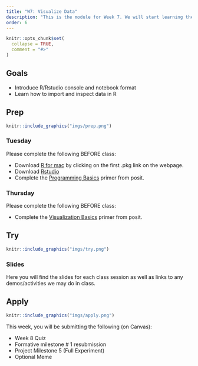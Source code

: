 ```yaml
---
title: "W7: Visualize Data"
description: "This is the module for Week 7. We will start learning the basics of visualizing data in R/RStudio."
order: 6
---
```


```r
knitr::opts_chunk$set(
  collapse = TRUE,
  comment = "#>"
)
```

## Goals

- Introduce R/Rstudio console and notebook format
- Learn how to import and inspect data in R

## Prep 

:::::{.card .border .border-2 .border-info}
:::: {.grid .g-0}
::: {.g-col-3}
:::: {.card-body}

```r
knitr::include_graphics("imgs/prep.png")
```

::::
:::

::: {.g-col-9}
:::: {.card-body}
### Tuesday

Please complete the following BEFORE class:

- Download [R for mac](https://cran.r-project.org/bin/macosx/) by clicking on the first .pkg link on the webpage.
- Download [Rstudio](https://posit.co/download/rstudio-desktop/)
- Complete the [Programming Basics](https://posit.cloud/learn/primers/1.2) primer from posit.

### Thursday

Please complete the following BEFORE class:

- Complete the [Visualization Basics](https://posit.cloud/learn/primers/1.1) primer from posit.



::::
:::
::::
:::::

## Try {.mt-5}

:::::{.card .border .border-2 .border-info}
:::: {.grid .g-0}
::: {.g-col-3}
:::: {.card-body}

```r
knitr::include_graphics("imgs/try.png")
```

::::
:::

::: {.g-col-9}
:::: {.card-body}

### Slides

Here you will find the slides for each class session as well as links to any demos/activities we may do in class.

<!-- <a class="btn btn-outline-info" href="https://teaching-me.github.io/coglab/slides/W8_Oct_17_2023.pdf" role="button" target="_blank">W8: Slides 1</a> -->
<!-- <a class="btn btn-outline-info" href="https://teaching-me.github.io/coglab/slides/W8_Oct_19_2023.pdf" role="button" target="_blank">W8: Slides 2</a> -->


::::
:::


::::
:::::

## Apply {.mt-5}

:::::{.card .border .border-2 .border-info}
:::: {.grid .g-0}
::: {.g-col-3}
:::: {.card-body}

```r
knitr::include_graphics("imgs/apply.png")
```

::::
:::

::: {.g-col-9}
:::: {.card-body}

This week, you will be submitting the following (on Canvas):

- Week 8 Quiz
- Formative milestone # 1 resubmission
- Project Milestone 5 (Full Experiment)
- Optional Meme

::::
:::


::::
:::::